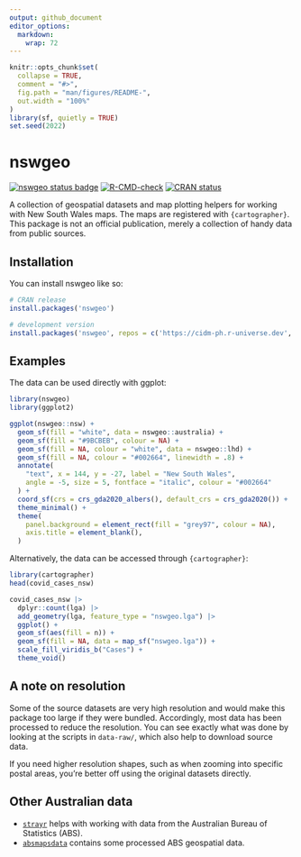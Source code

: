```yaml
---
output: github_document
editor_options: 
  markdown: 
    wrap: 72
---
```


<!-- README.md is generated from README.Rmd. Please edit that file -->

```r
knitr::opts_chunk$set(
  collapse = TRUE,
  comment = "#>",
  fig.path = "man/figures/README-",
  out.width = "100%"
)
library(sf, quietly = TRUE)
set.seed(2022)
```

# nswgeo

<!-- badges: start -->
[![nswgeo status badge](https://cidm-ph.r-universe.dev/badges/nswgeo)](https://cidm-ph.r-universe.dev)
[![R-CMD-check](https://github.com/cidm-ph/nswgeo/actions/workflows/R-CMD-check.yaml/badge.svg)](https://github.com/cidm-ph/nswgeo/actions/workflows/R-CMD-check.yaml)
[![CRAN status](https://www.r-pkg.org/badges/version/nswgeo)](https://CRAN.R-project.org/package=nswgeo)
<!-- badges: end -->

A collection of geospatial datasets and map plotting helpers for working
with New South Wales maps. The maps are registered with `{cartographer}`.
This package is not an official publication, merely a collection of handy data
from public sources.

## Installation

You can install nswgeo like so:

``` r
# CRAN release
install.packages('nswgeo')

# development version
install.packages('nswgeo', repos = c('https://cidm-ph.r-universe.dev', 'https://cloud.r-project.org'))
```

## Examples

The data can be used directly with ggplot:

```r
library(nswgeo)
library(ggplot2)

ggplot(nswgeo::nsw) +
  geom_sf(fill = "white", data = nswgeo::australia) +
  geom_sf(fill = "#9BCBEB", colour = NA) +
  geom_sf(fill = NA, colour = "white", data = nswgeo::lhd) +
  geom_sf(fill = NA, colour = "#002664", linewidth = .8) +
  annotate(
    "text", x = 144, y = -27, label = "New South Wales",
    angle = -5, size = 5, fontface = "italic", colour = "#002664"
  ) +
  coord_sf(crs = crs_gda2020_albers(), default_crs = crs_gda2020()) +
  theme_minimal() +
  theme(
    panel.background = element_rect(fill = "grey97", colour = NA),
    axis.title = element_blank(),
  )
```

Alternatively, the data can be accessed through `{cartographer}`:

```r
library(cartographer)
head(covid_cases_nsw)

covid_cases_nsw |>
  dplyr::count(lga) |>
  add_geometry(lga, feature_type = "nswgeo.lga") |>
  ggplot() +
  geom_sf(aes(fill = n)) +
  geom_sf(fill = NA, data = map_sf("nswgeo.lga")) +
  scale_fill_viridis_b("Cases") +
  theme_void()
```

## A note on resolution

Some of the source datasets are very high resolution and would make this package
too large if they were bundled. Accordingly, most data has been processed to
reduce the resolution. You can see exactly what was done by looking at the
scripts in `data-raw/`, which also help to download source data.

If you need higher resolution shapes, such as when zooming into specific postal
areas, you're better off using the original datasets directly.

## Other Australian data

  * [`strayr`](https://runapp-aus.github.io/strayr/) helps with working with
    data from the Australian Bureau of Statistics (ABS).
  * [`absmapsdata`](https://github.com/wfmackey/absmapsdata) contains some
    processed ABS geospatial data.
